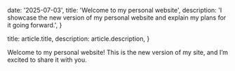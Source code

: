 
  date: '2025-07-03',
  title: 'Welcome to my personal website',
  description:
    'I showcase the new version of my personal website and explain my plans for it going forward.',
}

  title: article.title,
  description: article.description,
}


Welcome to my personal website! This is the new version of my site, and I’m excited to share it with you.